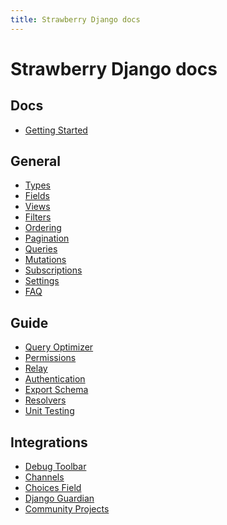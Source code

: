 ```yaml
---
title: Strawberry Django docs
---
```


# Strawberry Django docs

## Docs

- [Getting Started](/docs/django)

## General

- [Types](/docs/django/guide/types)
- [Fields](/docs/django/guide/fields)
- [Views](/docs/django/guide/views)
- [Filters](/docs/django/guide/filters)
- [Ordering](/docs/django/guide/ordering)
- [Pagination](/docs/django/guide/pagination)
- [Queries](/docs/django/guide/queries)
- [Mutations](/docs/django/guide/mutations)
- [Subscriptions](/docs/django/guide/subscriptions)
- [Settings](/docs/django/guide/settings)
- [FAQ](/docs/django/faq)

## Guide

- [Query Optimizer](/docs/django/guide/optimizer)
- [Permissions](/docs/django/guide/permissions)
- [Relay](/docs/django/guide/relay)
- [Authentication](/docs/django/guide/authentication)
- [Export Schema](/docs/django/guide/export-schema)
- [Resolvers](/docs/django/guide/resolvers)
- [Unit Testing](/docs/django/guide/unit-testing)

## Integrations

- [Debug Toolbar](/docs/django/integrations/debug-toolbar)
- [Channels](/docs/django/integrations/channels)
- [Choices Field](/docs/django/integrations/choices-field)
- [Django Guardian](/docs/django/integrations/guardian)
- [Community Projects](/docs/django/community-projects)